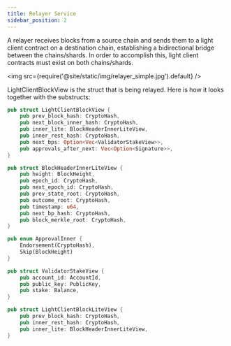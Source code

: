 ```yaml
---
title: Relayer Service
sidebar_position: 2
---
```


A relayer receives blocks from a source chain and sends them to a light client contract on a destination chain, establishing a bidirectional bridge between the chains/shards. In order to accomplish this, light client contracts must exist on both chains/shards.

<img src={require('@site/static/img/relayer_simple.jpg').default} />

LightClientBlockView is the struct that is being relayed. Here is how it looks together with the substructs:

```rust
pub struct LightClientBlockView {
    pub prev_block_hash: CryptoHash,
    pub next_block_inner_hash: CryptoHash,
    pub inner_lite: BlockHeaderInnerLiteView,
    pub inner_rest_hash: CryptoHash,
    pub next_bps: Option<Vec<ValidatorStakeView>>,
    pub approvals_after_next: Vec<Option<Signature>>,
}
```

```rust
pub struct BlockHeaderInnerLiteView {
    pub height: BlockHeight,
    pub epoch_id: CryptoHash,
    pub next_epoch_id: CryptoHash,
    pub prev_state_root: CryptoHash,
    pub outcome_root: CryptoHash,
    pub timestamp: u64,
    pub next_bp_hash: CryptoHash,
    pub block_merkle_root: CryptoHash,
}
```

```rust
pub enum ApprovalInner {
    Endorsement(CryptoHash),
    Skip(BlockHeight)
}
```

```rust
pub struct ValidatorStakeView {
    pub account_id: AccountId,
    pub public_key: PublicKey,
    pub stake: Balance,
}
```

```rust
pub struct LightClientBlockLiteView {
    pub prev_block_hash: CryptoHash,
    pub inner_rest_hash: CryptoHash,
    pub inner_lite: BlockHeaderInnerLiteView,
}
```
